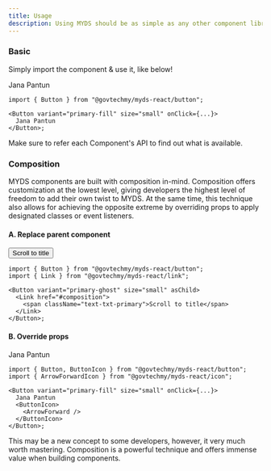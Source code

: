```yaml
---
title: Usage
description: Using MYDS should be as simple as any other component library
---
```



### Basic

Simply import the component & use it, like below!

<Preview>
  <PreviewButton
    variant="primary-fill"
    size="small"
    pantun="Berjalan-jalan ke kota tua, Membeli kuih di pasar pagi. Membuka jalan menuju dunia, 'Button' ditekan dengan jari. -- Copilot"
  >
    <span className="text-white">Jana Pantun</span>
  </PreviewButton>
</Preview>

```tsx title="Basic Button"
import { Button } from "@govtechmy/myds-react/button";

<Button variant="primary-fill" size="small" onClick={...}>
  Jana Pantun
</Button>;
```

Make sure to refer each Component's API to find out what is available.

### Composition<a name="composition"></a>

MYDS components are built with composition in-mind. Composition offers customization at the lowest level, giving developers the highest level of freedom to add their own twist to MYDS.
At the same time, this technique also allows for achieving the opposite extreme by overriding props to apply designated classes or event listeners.

#### A. Replace parent component

<Preview>
  <Button variant="primary-ghost" size="small" asChild>
    <Link href="#composition" className="no-underline">Scroll to title</Link>
  </Button>

</Preview>

```tsx title="Anchor masked as Button"
import { Button } from "@govtechmy/myds-react/button";
import { Link } from "@govtechmy/myds-react/link";

<Button variant="primary-ghost" size="small" asChild>
  <Link href="#composition">
    <span className="text-txt-primary">Scroll to title</span>
  </Link>
</Button>;
```

#### B. Override props

<Preview>
  <PreviewButton
    variant="primary-fill"
    size="small"
    pantun="Berjalan-jalan ke kota tua, Membeli kuih di pasar pagi. Membuka jalan menuju dunia, 'Button' ditekan dengan jari. -- Copilot"
  >
    <span className="text-white">Jana Pantun</span>
    <ButtonIcon>
      <ArrowForward />
    </ButtonIcon>
  </PreviewButton>
</Preview>

```tsx title="Button with Overidden Icon Props"
import { Button, ButtonIcon } from "@govtechmy/myds-react/button";
import { ArrowForwardIcon } from "@govtechmy/myds-react/icon";

<Button variant="primary-fill" size="small" onClick={...}>
  Jana Pantun
  <ButtonIcon>
    <ArrowForward />
  </ButtonIcon>
</Button>;
```

This may be a new concept to some developers, however, it very much worth mastering.
Composition is a powerful technique and offers immense value when building components.
